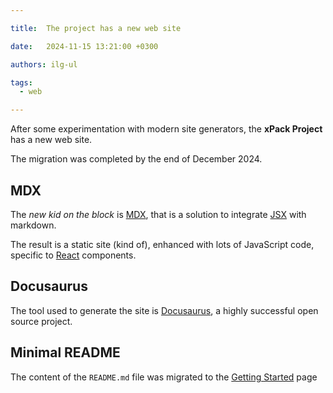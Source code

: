 ```yaml
---

title:  The project has a new web site

date:   2024-11-15 13:21:00 +0300

authors: ilg-ul

tags:
  - web

---
```


After some experimentation with modern site generators,
the **xPack Project** has a new web site.

<!--truncate-->

The migration was completed by the end of December 2024.

## MDX

The _new kid on the block_ is [MDX](https://mdxjs.com), that is a solution
to integrate [JSX](https://react.dev/learn/writing-markup-with-jsx) with
markdown.

The result is a static site (kind of), enhanced with lots of JavaScript
code, specific to [React](https://react.dev) components.

## Docusaurus

The tool used to generate the site is [Docusaurus](https://docusaurus.io),
a highly successful open source project.

## Minimal README

The content of the `README.md` file was migrated to the
[Getting Started](/docs/getting-started/) page
